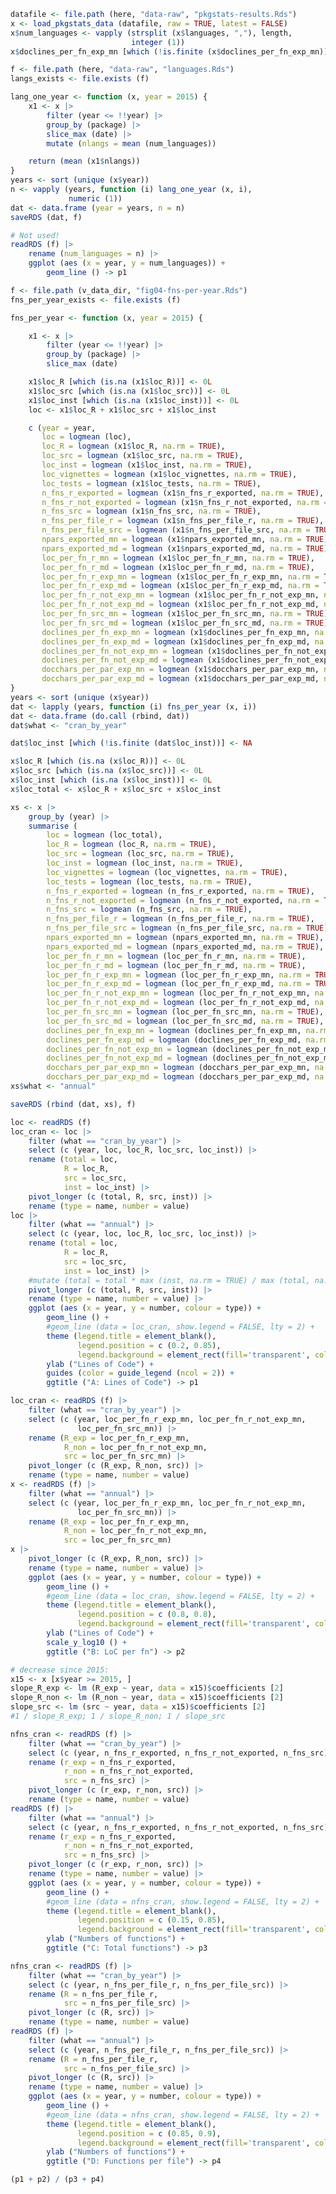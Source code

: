 
```r
datafile <- file.path (here, "data-raw", "pkgstats-results.Rds")
x <- load_pkgstats_data (datafile, raw = TRUE, latest = FALSE)
x$num_languages <- vapply (strsplit (x$languages, ","), length,
                           integer (1))
x$doclines_per_fn_exp_mn [which (!is.finite (x$doclines_per_fn_exp_mn))] <- NA
```

```r
f <- file.path (here, "data-raw", "languages.Rds")
langs_exists <- file.exists (f)
```

```r
lang_one_year <- function (x, year = 2015) {
    x1 <- x |>
        filter (year <= !!year) |>
        group_by (package) |>
        slice_max (date) |>
        mutate (nlangs = mean (num_languages))

    return (mean (x1$nlangs))
}
years <- sort (unique (x$year))
n <- vapply (years, function (i) lang_one_year (x, i),
             numeric (1))
dat <- data.frame (year = years, n = n)
saveRDS (dat, f)
```
```r
# Not used!
readRDS (f) |>
    rename (num_languages = n) |>
    ggplot (aes (x = year, y = num_languages)) +
        geom_line () -> p1
```

```r
f <- file.path (v_data_dir, "fig04-fns-per-year.Rds")
fns_per_year_exists <- file.exists (f)
```
```r
fns_per_year <- function (x, year = 2015) {

    x1 <- x |>
        filter (year <= !!year) |>
        group_by (package) |>
        slice_max (date)

    x1$loc_R [which (is.na (x1$loc_R))] <- 0L
    x1$loc_src [which (is.na (x1$loc_src))] <- 0L
    x1$loc_inst [which (is.na (x1$loc_inst))] <- 0L
    loc <- x1$loc_R + x1$loc_src + x1$loc_inst

    c (year = year,
       loc = logmean (loc),
       loc_R = logmean (x1$loc_R, na.rm = TRUE),
       loc_src = logmean (x1$loc_src, na.rm = TRUE),
       loc_inst = logmean (x1$loc_inst, na.rm = TRUE),
       loc_vignettes = logmean (x1$loc_vignettes, na.rm = TRUE),
       loc_tests = logmean (x1$loc_tests, na.rm = TRUE),
       n_fns_r_exported = logmean (x1$n_fns_r_exported, na.rm = TRUE),
       n_fns_r_not_exported = logmean (x1$n_fns_r_not_exported, na.rm = TRUE),
       n_fns_src = logmean (x1$n_fns_src, na.rm = TRUE),
       n_fns_per_file_r = logmean (x1$n_fns_per_file_r, na.rm = TRUE),
       n_fns_per_file_src = logmean (x1$n_fns_per_file_src, na.rm = TRUE),
       npars_exported_mn = logmean (x1$npars_exported_mn, na.rm = TRUE),
       npars_exported_md = logmean (x1$npars_exported_md, na.rm = TRUE),
       loc_per_fn_r_mn = logmean (x1$loc_per_fn_r_mn, na.rm = TRUE),
       loc_per_fn_r_md = logmean (x1$loc_per_fn_r_md, na.rm = TRUE),
       loc_per_fn_r_exp_mn = logmean (x1$loc_per_fn_r_exp_mn, na.rm = TRUE),
       loc_per_fn_r_exp_md = logmean (x1$loc_per_fn_r_exp_md, na.rm = TRUE),
       loc_per_fn_r_not_exp_mn = logmean (x1$loc_per_fn_r_not_exp_mn, na.rm = TRUE),
       loc_per_fn_r_not_exp_md = logmean (x1$loc_per_fn_r_not_exp_md, na.rm = TRUE),
       loc_per_fn_src_mn = logmean (x1$loc_per_fn_src_mn, na.rm = TRUE),
       loc_per_fn_src_md = logmean (x1$loc_per_fn_src_md, na.rm = TRUE),
       doclines_per_fn_exp_mn = logmean (x1$doclines_per_fn_exp_mn, na.rm = TRUE),
       doclines_per_fn_exp_md = logmean (x1$doclines_per_fn_exp_md, na.rm = TRUE),
       doclines_per_fn_not_exp_mn = logmean (x1$doclines_per_fn_not_exp_mn, na.rm = TRUE),
       doclines_per_fn_not_exp_md = logmean (x1$doclines_per_fn_not_exp_md, na.rm = TRUE),
       docchars_per_par_exp_mn = logmean (x1$docchars_per_par_exp_mn, na.rm = TRUE),
       docchars_per_par_exp_md = logmean (x1$docchars_per_par_exp_md, na.rm = TRUE))
}
years <- sort (unique (x$year))
dat <- lapply (years, function (i) fns_per_year (x, i))
dat <- data.frame (do.call (rbind, dat))
dat$what <- "cran_by_year"

dat$loc_inst [which (!is.finite (dat$loc_inst))] <- NA

x$loc_R [which (is.na (x$loc_R))] <- 0L
x$loc_src [which (is.na (x$loc_src))] <- 0L
x$loc_inst [which (is.na (x$loc_inst))] <- 0L
x$loc_total <- x$loc_R + x$loc_src + x$loc_inst

xs <- x |>
    group_by (year) |>
    summarise (
        loc = logmean (loc_total),
        loc_R = logmean (loc_R, na.rm = TRUE),
        loc_src = logmean (loc_src, na.rm = TRUE),
        loc_inst = logmean (loc_inst, na.rm = TRUE),
        loc_vignettes = logmean (loc_vignettes, na.rm = TRUE),
        loc_tests = logmean (loc_tests, na.rm = TRUE),
        n_fns_r_exported = logmean (n_fns_r_exported, na.rm = TRUE),
        n_fns_r_not_exported = logmean (n_fns_r_not_exported, na.rm = TRUE),
        n_fns_src = logmean (n_fns_src, na.rm = TRUE),
        n_fns_per_file_r = logmean (n_fns_per_file_r, na.rm = TRUE),
        n_fns_per_file_src = logmean (n_fns_per_file_src, na.rm = TRUE),
        npars_exported_mn = logmean (npars_exported_mn, na.rm = TRUE),
        npars_exported_md = logmean (npars_exported_md, na.rm = TRUE),
        loc_per_fn_r_mn = logmean (loc_per_fn_r_mn, na.rm = TRUE),
        loc_per_fn_r_md = logmean (loc_per_fn_r_md, na.rm = TRUE),
        loc_per_fn_r_exp_mn = logmean (loc_per_fn_r_exp_mn, na.rm = TRUE),
        loc_per_fn_r_exp_md = logmean (loc_per_fn_r_exp_md, na.rm = TRUE),
        loc_per_fn_r_not_exp_mn = logmean (loc_per_fn_r_not_exp_mn, na.rm = TRUE),
        loc_per_fn_r_not_exp_md = logmean (loc_per_fn_r_not_exp_md, na.rm = TRUE),
        loc_per_fn_src_mn = logmean (loc_per_fn_src_mn, na.rm = TRUE),
        loc_per_fn_src_md = logmean (loc_per_fn_src_md, na.rm = TRUE),
        doclines_per_fn_exp_mn = logmean (doclines_per_fn_exp_mn, na.rm = TRUE),
        doclines_per_fn_exp_md = logmean (doclines_per_fn_exp_md, na.rm = TRUE),
        doclines_per_fn_not_exp_mn = logmean (doclines_per_fn_not_exp_mn, na.rm = TRUE),
        doclines_per_fn_not_exp_md = logmean (doclines_per_fn_not_exp_md, na.rm = TRUE),
        docchars_per_par_exp_mn = logmean (docchars_per_par_exp_mn, na.rm = TRUE),
        docchars_per_par_exp_md = logmean (docchars_per_par_exp_md, na.rm = TRUE))
xs$what <- "annual"

saveRDS (rbind (dat, xs), f)
```

```r
loc <- readRDS (f)
loc_cran <- loc |>
    filter (what == "cran_by_year") |>
    select (c (year, loc, loc_R, loc_src, loc_inst)) |>
    rename (total = loc,
            R = loc_R,
            src = loc_src,
            inst = loc_inst) |>
    pivot_longer (c (total, R, src, inst)) |>
    rename (type = name, number = value)
loc |>
    filter (what == "annual") |>
    select (c (year, loc, loc_R, loc_src, loc_inst)) |>
    rename (total = loc,
            R = loc_R,
            src = loc_src,
            inst = loc_inst) |>
    #mutate (total = total * max (inst, na.rm = TRUE) / max (total, na.rm = TRUE)) |>
    pivot_longer (c (total, R, src, inst)) |>
    rename (type = name, number = value) |>
    ggplot (aes (x = year, y = number, colour = type)) +
        geom_line () +
        #geom_line (data = loc_cran, show.legend = FALSE, lty = 2) +
        theme (legend.title = element_blank(),
               legend.position = c (0.2, 0.85),
               legend.background = element_rect(fill='transparent', colour='transparent')) +
        ylab ("Lines of Code") +
        guides (color = guide_legend (ncol = 2)) +
        ggtitle ("A: Lines of Code") -> p1
```

```r
loc_cran <- readRDS (f) |>
    filter (what == "cran_by_year") |>
    select (c (year, loc_per_fn_r_exp_mn, loc_per_fn_r_not_exp_mn,
               loc_per_fn_src_mn)) |>
    rename (R_exp = loc_per_fn_r_exp_mn,
            R_non = loc_per_fn_r_not_exp_mn,
            src = loc_per_fn_src_mn) |>
    pivot_longer (c (R_exp, R_non, src)) |>
    rename (type = name, number = value)
x <- readRDS (f) |>
    filter (what == "annual") |>
    select (c (year, loc_per_fn_r_exp_mn, loc_per_fn_r_not_exp_mn,
               loc_per_fn_src_mn)) |>
    rename (R_exp = loc_per_fn_r_exp_mn,
            R_non = loc_per_fn_r_not_exp_mn,
            src = loc_per_fn_src_mn)
x |>
    pivot_longer (c (R_exp, R_non, src)) |>
    rename (type = name, number = value) |>
    ggplot (aes (x = year, y = number, colour = type)) +
        geom_line () +
        #geom_line (data = loc_cran, show.legend = FALSE, lty = 2) +
        theme (legend.title = element_blank(),
               legend.position = c (0.8, 0.8),
               legend.background = element_rect(fill='transparent', colour='transparent')) +
        ylab ("Lines of Code") +
        scale_y_log10 () +
        ggtitle ("B: LoC per fn") -> p2

# decrease since 2015:
x15 <- x [x$year >= 2015, ]
slope_R_exp <- lm (R_exp ~ year, data = x15)$coefficients [2]
slope_R_non <- lm (R_non ~ year, data = x15)$coefficients [2]
slope_src <- lm (src ~ year, data = x15)$coefficients [2]
#1 / slope_R_exp; 1 / slope_R_non; 1 / slope_src
```

```r
nfns_cran <- readRDS (f) |>
    filter (what == "cran_by_year") |>
    select (c (year, n_fns_r_exported, n_fns_r_not_exported, n_fns_src)) |>
    rename (r_exp = n_fns_r_exported,
            r_non = n_fns_r_not_exported,
            src = n_fns_src) |>
    pivot_longer (c (r_exp, r_non, src)) |>
    rename (type = name, number = value)
readRDS (f) |>
    filter (what == "annual") |>
    select (c (year, n_fns_r_exported, n_fns_r_not_exported, n_fns_src)) |>
    rename (r_exp = n_fns_r_exported,
            r_non = n_fns_r_not_exported,
            src = n_fns_src) |>
    pivot_longer (c (r_exp, r_non, src)) |>
    rename (type = name, number = value) |>
    ggplot (aes (x = year, y = number, colour = type)) +
        geom_line () +
        #geom_line (data = nfns_cran, show.legend = FALSE, lty = 2) +
        theme (legend.title = element_blank(),
               legend.position = c (0.15, 0.85),
               legend.background = element_rect(fill='transparent', colour='transparent')) +
        ylab ("Numbers of functions") +
        ggtitle ("C: Total functions") -> p3
```

```r
nfns_cran <- readRDS (f) |>
    filter (what == "cran_by_year") |>
    select (c (year, n_fns_per_file_r, n_fns_per_file_src)) |>
    rename (R = n_fns_per_file_r,
            src = n_fns_per_file_src) |>
    pivot_longer (c (R, src)) |>
    rename (type = name, number = value)
readRDS (f) |>
    filter (what == "annual") |>
    select (c (year, n_fns_per_file_r, n_fns_per_file_src)) |>
    rename (R = n_fns_per_file_r,
            src = n_fns_per_file_src) |>
    pivot_longer (c (R, src)) |>
    rename (type = name, number = value) |>
    ggplot (aes (x = year, y = number, colour = type)) +
        geom_line () +
        #geom_line (data = nfns_cran, show.legend = FALSE, lty = 2) +
        theme (legend.title = element_blank(),
               legend.position = c (0.85, 0.9),
               legend.background = element_rect(fill='transparent', colour='transparent')) +
        ylab ("Numbers of functions") +
        ggtitle ("D: Functions per file") -> p4
```


```r
(p1 + p2) / (p3 + p4)
```
